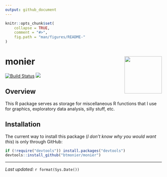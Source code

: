 ```yaml
---
output: github_document
---
```


```r
knitr::opts_chunk$set(
    collapse = TRUE,
    comment = "#>",
    fig.path = "man/figures/README-"
)
```

# monier <img src="man/figures/monier_logo.svg" align="right" height="120"/>

[![Build Status](https://travis-ci.org/btmonier/monier.svg?branch=master)](https://travis-ci.org/btmonier/monier)
[![](https://img.shields.io/badge/lifecycle-experimental-orange.svg)](https://www.tidyverse.org/lifecycle/#experimental)

## Overview
This R package serves as storage for miscellaneous R functions that I use for 
graphics, exploratory data analysis, silly stuff, etc.

## Installation
The current way to install this package (*I don't know why you would want this*) 
is only through GitHub:

```r
if (!require("devtools")) install.packages("devtools")
devtools::install_github("btmonier/monier")
```

- - -
*Last updated:* `r format(Sys.Date())`
